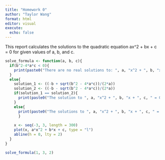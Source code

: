 ```yaml
---
title: "Homework 0"
author: "Taylor Wang"
format: html
editor: visual
execute: 
  echo: false
---
```


This report calculates the solutions to the quadratic equation ax^2 + bx + c = 0 for given values of a, b, and c.

```r
solve_formula <- function(a, b, c){
  if(b^2-4*a*c < 0){
    print(paste0("There are no real solutions to: ", a, "x^2 + ", b, "x + ", c, " = 0"))
  }
  else{
    solution_1 <- ((-b + sqrt(b^2 - 4*a*c))/(2*a))
    solution_2 <- ((-b - sqrt(b^2 - 4*a*c))/(2*a))
    if(solution_1 == solution_2){
      print(paste0("The solution to ", a, "x^2 + ", b, "x + ", c, " = 0 is ", solution_1))
    }
    else{
      print(paste0("The solutions to ", a, "x^2 + ", b, "x + ", c, " = 0 are ", solution_1, " and ", solution_2, "."))
      }
    
    x <- seq(-3, 3, length = 300)
    plot(x, a*x^2 + b*x + c, type = "l")
    abline(h = 0, lty = 2)
  }
}

solve_formula(1, 3, 2)
```
 
